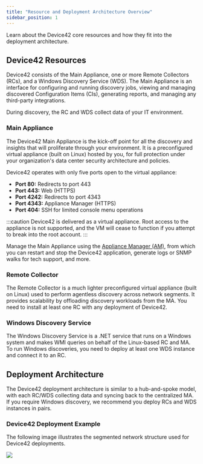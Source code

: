 ```yaml
---
title: "Resource and Deployment Architecture Overview"
sidebar_position: 1
---
```

Learn about the Device42 core resources and how they fit into the deployment architecture.

## Device42 Resources

Device42 consists of the Main Appliance, one or more Remote Collectors (RCs), and a Windows Discovery Service (WDS). The Main Appliance is an interface for configuring and running discovery jobs, viewing and managing discovered Configuration Items (CIs), generating reports, and managing any third-party integrations.

During discovery, the RC and WDS collect data of your IT environment.

### Main Appliance

The Device42 Main Appliance is the kick-off point for all the discovery and insights that will proliferate through your environment. It is a preconfigured virtual appliance (built on Linux) hosted by you, for full protection under your organization's data center security architecture and policies.

Device42 operates with only five ports open to the virtual appliance:

- **Port 80:** Redirects to port 443
- **Port 443:** Web (HTTPS)
- **Port 4242:** Redirects to port 4343
- **Port 4343:** Appliance Manager (HTTPS)
- **Port 404:** SSH for limited console menu operations

:::caution
Device42 is delivered as a virtual appliance. Root access to the appliance is not supported, and the VM will cease to function if you attempt to break into the root account.
:::

Manage the Main Appliance using the [Appliance Manager (AM)](/administration/appliance-manager/index.mdx), from which you can restart and stop the Device42 application, generate logs or SNMP walks for tech support, and more.

### Remote Collector

The Remote Collector is a much lighter preconfigured virtual appliance (built on Linux) used to perform agentless discovery across network segments. It provides scalability by offloading discovery workloads from the MA. You need to install at least one RC with any deployment of Device42.

### Windows Discovery Service

The Windows Discovery Service is a .NET service that runs on a Windows system and makes WMI queries on behalf of the Linux-based RC and MA. To run Windows discoveries, you need to deploy at least one WDS instance and connect it to an RC.

## Deployment Architecture

The Device42 deployment architecture is similar to a hub-and-spoke model, with each RC/WDS collecting data and syncing back to the centralized MA. If you require Windows discovery, we recommend you deploy RCs and WDS instances in pairs.

### Device42 Deployment Example

The following image illustrates the segmented network structure used for Device42 deployments.

![](/assets/images/deployment-architecture.png)
